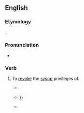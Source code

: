 ==English==

===Etymology===
{{prefix|de|sysop|lang=en}}.

===Pronunciation===
* {{IPA|/diːˈsɪsɒp/|lang=en}}

===Verb===
{{en-verb|desysops|desysopping|desysopped}}

# {{lb|en|transitive|Wiktionary and WMF jargon}} To [[revoke]] the [[sysop]] privileges of.
#* {{quote-newsgroup|lang=en|date=6 July 2010|author=Eric Stevens (quoting Wikipedia Arbitration Committee)|title=Re: Wikipedia Accuracy|url=https://groups.google.com/forum/#!original/soc.history.ancient/gMDHRTQ3_XU/3UF4bovryqcJ|newsgroup=soc.history.ancient|passage=William M. Connolley '''desysopped'''}}
#* {{quote-newsgroup|lang=en|date=6 December 2010|author=robert bristow-johnson|title=boy, is *this* OT. but i'm game. (was Re: Imbecility)|url=https://groups.google.com/forum/#!original/comp.dsp/NsOexfSQw5k/A1MaN71StUoJ|newsgroup=comp.dsp|passage=i'll admit that i am flypaper for abusive admins. it's because i simply don't take shit from them. some of these abusive admins were eventually '''desysopped''' {{…}}}}
#* {{quote-newsgroup|lang=en|date=5 August 2011|author=Ding Dong [username]|title=Re: All My Details|url=https://groups.google.com/forum/#!original/uk.legal/Sh4IXZw5zr8/VpG03E1KVgAJ|newsgroup=uk.legal|passage=Eventually he'll be '''desysopped''' for good, and that will be a wonderful day for reason and honesty on the Internet.}}